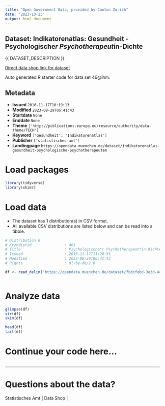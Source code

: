 ```yaml
---
title: "Open Government Data, provided by Canton Zurich"
date: "2023-10-23"
output: html_document
---
```


## Dataset: Indikatorenatlas: Gesundheit - Psychologische*r Psychotherapeut*in-Dichte

{{ DATASET_DESCRIPTION }}

[Direct data shop link for dataset](https://www.zh.ch/de/politik-staat/opendata.html#/datasets/46@lhm)

Auto generated R starter code for data set 46@lhm.

## Metadata

- **Issued** `2016-11-17T10:19:13`
- **Modified** `2023-08-29T06:41:43`
- **Startdate** `None`
- **Enddate** `None`
- **Theme** `['http://publications.europa.eu/resource/authority/data-theme/TECH']`
- **Keyword** `['Gesundheit', 'Indikatorenatlas']`
- **Publisher** `['statistisches-amt']`
- **Landingpage** `https://opendata.muenchen.de/dataset/indikatorenatlas-gesundheit-psychologische-psychotherapeuten`


# Load packages

```r

library(tidyverse)
library(skimr)

```

# Load data

-   The dataset has 1 distribution(s) in CSV format.
-   All available CSV distributions are listed below and can be read into a tibble.

```r

# Distribution 0
# Ktzhdistid               : 461
# Title                    : Psychologische*r Psychotherapeut*in-Dichte
# Issued                   : 2016-11-17T11:20:55
# Modified                 : 2023-08-29T06:41:43
# Rights                   : dl-by-de/2.0

df <- read_delim('https://opendata.muenchen.de/dataset/fbdcfebd-3e3d-4c8b-8521-a2e8d54473f5/resource/8eaf8ba2-5b3d-462e-870a-ff7c7daabc5e/download/indikat_gesundheit_psychologische_r_psychotherapeut_in-dichte_280823.csv')



```

# Analyze data

```r

glimpse(df)
str(df)
skim(df)

head(df)
tail(df)

```

# Continue your code here...

```r

```

------------------------------------------------------------------------

# Questions about the data?

Statistisches Amt | Data Shop | 
